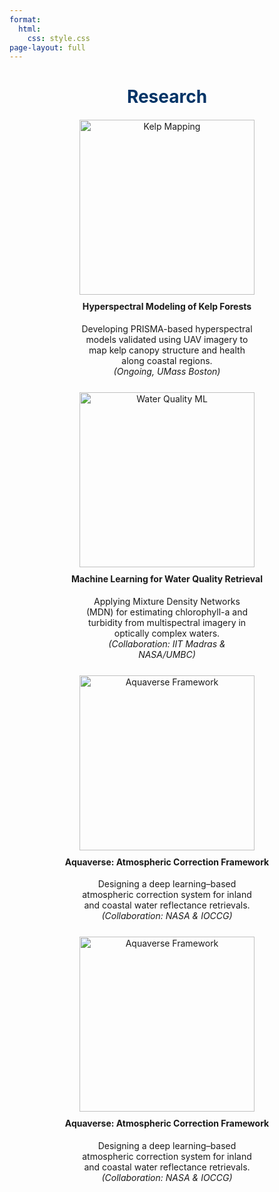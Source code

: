 ```yaml
---
format: 
  html:
    css: style.css
page-layout: full
---
```


<h1 style="text-align:center;color:#003366;">Research</h1>

<div style="display: flex; justify-content: center; gap: 25px; margin-top: 20px; flex-wrap: wrap;">

<!-- ===== Research Project 1 ===== -->
<div style="text-align: center;">
  <img src="images/research1.jpg" alt="Kelp Mapping" width="280">
  <h4 style="margin-top: 10px;">Hyperspectral Modeling of Kelp Forests</h4>
  <p style="max-width: 280px; margin: auto;">
    Developing PRISMA-based hyperspectral models validated using UAV imagery to map kelp canopy structure and health along coastal regions. 
    <br><i>(Ongoing, UMass Boston)</i>
  </p>
</div>

<!-- ===== Research Project 2 ===== -->
<div style="text-align: center;">
  <img src="images/research2.jpg" alt="Water Quality ML" width="280">
  <h4 style="margin-top: 10px;">Machine Learning for Water Quality Retrieval</h4>
  <p style="max-width: 280px; margin: auto;">
    Applying Mixture Density Networks (MDN) for estimating chlorophyll-a and turbidity from multispectral imagery in optically complex waters. 
    <br><i>(Collaboration: IIT Madras & NASA/UMBC)</i>
  </p>
</div>

<!-- ===== Research Project 3 ===== -->
<div style="text-align: center;">
  <img src="images/research4.jpg" alt="Aquaverse Framework" width="280">
  <h4 style="margin-top: 10px;">Aquaverse: Atmospheric Correction Framework</h4>
  <p style="max-width: 280px; margin: auto;">
    Designing a deep learning–based atmospheric correction system for inland and coastal water reflectance retrievals. 
    <br><i>(Collaboration: NASA & IOCCG)</i>
  </p>
</div>
<div style="text-align: center;">
  <img src="images/research4.jpg" alt="Aquaverse Framework" width="280">
  <h4 style="margin-top: 10px;">Aquaverse: Atmospheric Correction Framework</h4>
  <p style="max-width: 280px; margin: auto;">
    Designing a deep learning–based atmospheric correction system for inland and coastal water reflectance retrievals. 
    <br><i>(Collaboration: NASA & IOCCG)</i>
  </p>
</div>

</div>
